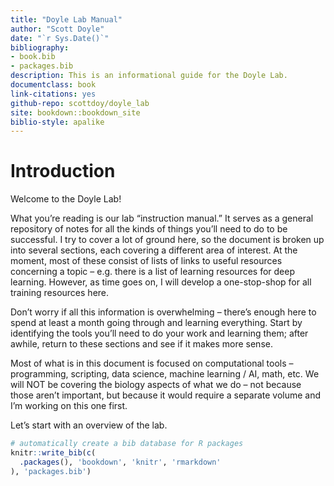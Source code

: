 ```yaml
--- 
title: "Doyle Lab Manual"
author: "Scott Doyle"
date: "`r Sys.Date()`"
bibliography:
- book.bib
- packages.bib
description: This is an informational guide for the Doyle Lab.
documentclass: book
link-citations: yes
github-repo: scottdoy/doyle_lab
site: bookdown::bookdown_site
biblio-style: apalike
---
```


# Introduction

Welcome to the Doyle Lab!

What you're reading is our lab "instruction manual." 
It serves as a general repository of notes for all the kinds of things you'll need to do to be successful.
I try to cover a lot of ground here, so the document is broken up into several sections, each covering a different area of interest. 
At the moment, most of these consist of lists of links to useful resources concerning a topic -- e.g. there is a list of learning resources for deep learning.
However, as time goes on, I will develop a one-stop-shop for all training resources here.

Don't worry if all this information is overwhelming -- there's enough here to spend at least a month going through and learning everything. 
Start by identifying the tools you'll need to do your work and learning them; after awhile, return to these sections and see if it makes more sense.

Most of what is in this document is focused on computational tools -- programming, scripting, data science, machine learning / AI, math, etc. 
We will NOT be covering the biology aspects of what we do -- not because those aren't important, but because it would require a separate volume and I'm working on this one first.

Let's start with an overview of the lab.

```r
# automatically create a bib database for R packages
knitr::write_bib(c(
  .packages(), 'bookdown', 'knitr', 'rmarkdown'
), 'packages.bib')
```
